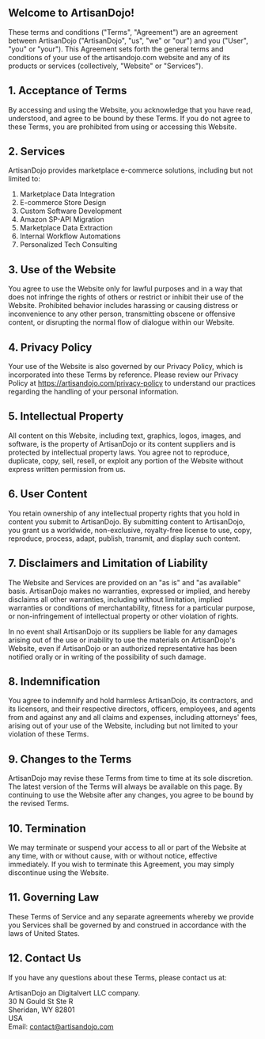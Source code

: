 ## Welcome to ArtisanDojo!

These terms and conditions ("Terms", "Agreement") are an agreement between ArtisanDojo ("ArtisanDojo", "us", "we" or "our") and you ("User", "you" or "your"). This Agreement sets forth the general terms and conditions of your use of the artisandojo.com website and any of its products or services (collectively, "Website" or "Services").

## 1. Acceptance of Terms

By accessing and using the Website, you acknowledge that you have read, understood, and agree to be bound by these Terms. If you do not agree to these Terms, you are prohibited from using or accessing this Website.

## 2. Services

ArtisanDojo provides marketplace e-commerce solutions, including but not limited to:

1. Marketplace Data Integration
2. E-commerce Store Design
3. Custom Software Development
4. Amazon SP-API Migration
5. Marketplace Data Extraction
6. Internal Workflow Automations
7. Personalized Tech Consulting

## 3. Use of the Website

You agree to use the Website only for lawful purposes and in a way that does not infringe the rights of others or restrict or inhibit their use of the Website. Prohibited behavior includes harassing or causing distress or inconvenience to any other person, transmitting obscene or offensive content, or disrupting the normal flow of dialogue within our Website.

## 4. Privacy Policy

Your use of the Website is also governed by our Privacy Policy, which is incorporated into these Terms by reference. Please review our Privacy Policy at https://artisandojo.com/privacy-policy to understand our practices regarding the handling of your personal information.

## 5. Intellectual Property

All content on this Website, including text, graphics, logos, images, and software, is the property of ArtisanDojo or its content suppliers and is protected by intellectual property laws. You agree not to reproduce, duplicate, copy, sell, resell, or exploit any portion of the Website without express written permission from us.

## 6. User Content

You retain ownership of any intellectual property rights that you hold in content you submit to ArtisanDojo. By submitting content to ArtisanDojo, you grant us a worldwide, non-exclusive, royalty-free license to use, copy, reproduce, process, adapt, publish, transmit, and display such content.

## 7. Disclaimers and Limitation of Liability

The Website and Services are provided on an "as is" and "as available" basis. ArtisanDojo makes no warranties, expressed or implied, and hereby disclaims all other warranties, including without limitation, implied warranties or conditions of merchantability, fitness for a particular purpose, or non-infringement of intellectual property or other violation of rights.

In no event shall ArtisanDojo or its suppliers be liable for any damages arising out of the use or inability to use the materials on ArtisanDojo's Website, even if ArtisanDojo or an authorized representative has been notified orally or in writing of the possibility of such damage.

## 8. Indemnification

You agree to indemnify and hold harmless ArtisanDojo, its contractors, and its licensors, and their respective directors, officers, employees, and agents from and against any and all claims and expenses, including attorneys' fees, arising out of your use of the Website, including but not limited to your violation of these Terms.

## 9. Changes to the Terms

ArtisanDojo may revise these Terms from time to time at its sole discretion. The latest version of the Terms will always be available on this page. By continuing to use the Website after any changes, you agree to be bound by the revised Terms.

## 10. Termination

We may terminate or suspend your access to all or part of the Website at any time, with or without cause, with or without notice, effective immediately. If you wish to terminate this Agreement, you may simply discontinue using the Website.

## 11. Governing Law

These Terms of Service and any separate agreements whereby we provide you Services shall be governed by and construed in accordance with the laws of United States.

## 12. Contact Us

If you have any questions about these Terms, please contact us at:

ArtisanDojo an Digitalvert LLC company.\
30 N Gould St Ste R\
Sheridan, WY 82801\
USA\
Email: contact@artisandojo.com
